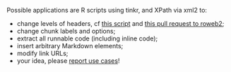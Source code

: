 Possible applications are R scripts using tinkr, and XPath via xml2 to:

* change levels of headers, cf [this script](inst/scripts/roweb2_headers.R) and [this pull request to roweb2](https://github.com/ropensci-archive/roweb2/pull/279);
* change chunk labels and options;
* extract all runnable code (including inline code);
* insert arbitrary Markdown elements;
* modify link URLs;
* your idea, please [report use cases](https://discuss.ropensci.org/c/usecases/10)!
